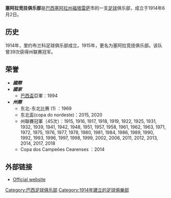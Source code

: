 {{noteTA|G1=足球|G2=南美球會}}
{{Football club infobox
| clubname   = 施亞拉
| image      = 
| fullname   = 塞阿拉竞技俱乐部
| nickname   = 
| founded    = 1914年
| city       = [[塞阿拉州|塞阿拉州]][[福塔雷萨|福塔雷萨]]
| ground     = 
| capacity   = 60,326人
| chairman   = 罗宾逊·德·卡斯特罗
| manager    = {{le|詹姆斯·努內斯|Tiago Nunes}}
| league     = [[巴西足球甲級聯賽|巴西足球甲級聯賽]]
| season     = 2021
| position   = 巴甲，第 11 位
|pattern_la1=_ceara15h
|pattern_b1=_ceara15h
|pattern_ra1=_ceara15h
|pattern_sh1=_ceara15h
|pattern_so1=_ceara15h
|leftarm1=FFFFFF
|body1=FFFFFF
|rightarm1=FFFFFF
|shorts1=FFFFFF
|socks1=FFFFFF
|pattern_la2=_ceara15a
|pattern_b2=_ceara15a
|pattern_ra2=_ceara15a
|pattern_sh2=_ceara15a
|pattern_so2=_ceara15a
|leftarm2=FFFFFF
|body2=FFFFFF
|rightarm2=FFFFFF
|shorts2=FFFFFF
|socks2=FFFFFF

|pattern_la3=_ceara13t
|pattern_b3=_ceara13t
|pattern_ra3=_ceara13t
|pattern_sh3=
|pattern_so3=
|leftarm3=FFFFFF
|body3=FFFFFF
|rightarm3=FFFFFF
|shorts3=fdf8e6
|socks3=1c1c1c
|American=true
}}

'''塞阿拉竞技俱乐部'''是[[巴西|巴西]][[塞阿拉州|塞阿拉州]][[福塔雷萨|福塔雷萨]]市的一支[[足球|足球]]俱乐部，成立于1914年6月2日。

== 历史 ==
1914年，里约布兰科足球俱乐部成立。1915年，更名为塞阿拉竞技俱乐部。该队曾39次获得州联赛冠军。

== 荣誉 ==
* '''''國際'''''
* '''''國家'''''
** [[巴西盃|巴西盃]]亞軍：1994
* '''''州際'''''
**东北-东北比赛 (1) ：1969
**东北盃(copa do nordeste)：2015, 2020
**州聯賽冠軍（45次）：1915, 1916, 1917, 1918, 1919, 1922, 1925, 1931, 1932, 1939, 1941, 1942, 1948, 1951, 1957, 1958, 1961, 1962, 1963, 1971, 1972, 1975, 1976, 1977, 1978, 1980, 1981, 1984, 1986, 1989, 1990, 1992, 1993, 1996, 1997, 1998, 1999, 2002, 2006, 2011, 2012, 2013, 2014, 2017, 2018
**Copa dos Campeões Cearenses ：2014

==外部链接==
*[http://www.cearasc.com Official website] {{Wayback|url=http://www.cearasc.com/ |date=20220314234900 }}

{{DEFAULTSORT:Ceará Sporting Club}}
{{巴甲}}
[[Category:巴西足球俱乐部|Category:巴西足球俱乐部]]
[[Category:1914年建立的足球俱樂部|Category:1914年建立的足球俱樂部]]